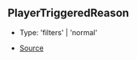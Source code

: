 ## PlayerTriggeredReason

- Type: 'filters' \| 'normal'

- [Source](https://github.com/Androz2091/discord-player/blob/cd5cf97/packages/discord-player/src/manager/GuildQueue.ts#L65)